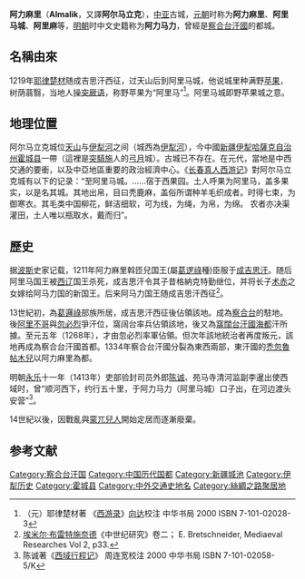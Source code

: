 {{更新|time=2021-08-05T13:46:43+00:00}}
'''阿力麻里'''（'''Almalik'''，又譯'''阿尔马立克'''），[[中亚|中亚]]古城，[[元朝|元朝]]时称为'''阿力麻里'''、'''阿里马城'''、'''阿里麻'''等，[[明朝|明朝]]时中文史籍称为'''阿力马力'''，曾經是[[察合台汗國|察合台汗國]]的都城。

==名稱由來==
1219年[[耶律楚材|耶律楚材]]随成吉思汗西征，过天山后到阿里马城，他说城里种满野[[苹果|苹果]]，树荫蓊翳，当地人操[[突厥语|突厥语]]，称野苹果为“阿里马”<ref>（元）耶律楚材著 《[[西游录|西游录]]》[[向达|向达]]校注 中华书局 2000 ISBN 7-101-02028-3 
</ref>。阿里马城即野苹果城之意。

==地理位置==
阿尔马立克城位[[天山|天山]]与[[伊犁河|伊犁河]]之间（城西為[[伊犁河|伊犁河]]），今中國[[新疆|新疆]][[伊犁哈薩克自治州|伊犁哈薩克自治州]][[霍城县|霍城县]]一帶（這裡是[[突騎施|突騎施]]人的[[弓月|弓月]]城）。古城已不存在。在元代，當地是中西交通的要衝，以及中亞地區重要的政治經濟中心。《[[长春真人西游记|长春真人西游记]]》對阿尔马立克城有以下的记录：“至阿里马城。……宿于西果园。土人呼果为阿里马，盖多果实，以是名其城。其地出帛，目曰秃鹿麻，盖俗所谓种羊毛织成者。时得七束，为御寒衣。其毛类中国柳花，鲜洁细软，可为线，为绳，为帛，为绵。
农者亦决渠灌田，土人唯以瓶取水，戴而归”。

==歷史==
据[[波斯|波斯]]史家记载，1211年阿力麻里斡匝兒国王(屬[[葛逻祿|葛逻祿]]種)臣服于[[成吉思汗|成吉思汗]]。随后阿里马国王被[[西辽|西辽]]国王杀死，成吉思汗令其子昔格納克特勤继位，并将长子[[术赤|术赤]]之女嫁给阿马力国的新国王。后来阿马力国王随成吉思汗西征<ref>[[埃米尔·布雷特施奈德|埃米尔·布雷特施奈德]]《中世纪研究》卷二； E. Bretschneider, Mediaeval Researches Vol 2, p33.
</ref>。

13世紀初，為[[葛邏祿|葛邏祿]]部族所居，成吉思汗西征後佔領該地。成為[[察合台|察合台]]的駐地。後[[阿里不哥|阿里不哥]]與[[忽必烈|忽必烈]]爭汗位，窩阔台率兵佔領該地，後又為[[窩闊台汗國|窩闊台汗國]][[海都|海都]]汗所據。至元五年（1268年），才由忽必烈率軍佔領。但次年該地統治者再度叛元，該地再成為察合台汗國首都。1334年察合台汗國分裂為東西兩部，東汗國的[[禿忽魯帖木兒|禿忽魯帖木兒]]以阿力麻里為都。

明朝[[永乐_(明朝)|永乐]]十一年（1413年）吏部验封司员外郎[[陈子鲁|陈诚]]、苑马寺清河监副李暹出使西域时，曾“顺河西下，约行五十里，于阿力马力（阿里马城）口子出，在河边渡头安营”<ref>陈诚著《[[西域行程记|西域行程记]]》 周连宽校注 2000 中华书局 ISBN 7-101-02058-5/K </ref>。

14世紀以後，因戰亂與[[蒙兀兒人|蒙兀兒人]]開始定居而逐漸廢棄。

==参考文献==
<div class="references-small">
<references />
</div>
{{DEFAULTSORT:Almaliq}}
[[Category:察合台汗国|Category:察合台汗国]]
[[Category:中国历代国都|Category:中国历代国都]]
[[Category:新疆城池|Category:新疆城池]]
[[Category:伊犁历史|Category:伊犁历史]]
[[Category:霍城县|Category:霍城县]]
[[Category:中外交通史地名|Category:中外交通史地名]]
[[Category:絲綢之路聚居地|Category:絲綢之路聚居地]]